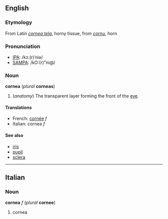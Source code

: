==English==
===Etymology===
From Latin ''[[cornea tela]]'', horny tissue, from ''[[cornu]]'', horn

===Pronunciation===
*[[IPA]]: /kɔː(r)ˈniə/
*[[SAMPA]]: /kO:(r)"ni@/

===Noun===
'''cornea''' (''plural'' '''corneas''')

#(''anatomy'') The transparent layer forming the front of the [[eye]].

====Translations====
*French: [[cornée]] ''f''
*Italian: cornea ''f''

====See also====
*[[iris]]
*[[pupil]]
*[[sclera]]

----
==Italian==
===Noun===
'''cornea''' ''f'' (''plural'' '''cornee''')

#cornea